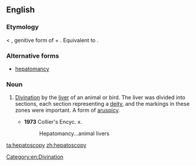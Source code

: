 ==English==

===Etymology===
{{etyl|grc}} {{term||tr=hepatoskopia|lang=grc}} < {{term|ἥπατος||tr=hēpatos|sc=Grek|lang=grc}}, genitive form of {{term|ἧπαρ||liver|tr=hēpar|sc=Grek|lang=grc}} + {{term|σκοπέω||to see|tr=skopeo|lang=grc}}. Equivalent to {{confix|hepato|scopy}}.

===Alternative forms===
* [[hepatomancy]]

===Noun===
{{en-noun|-}}

# {{rare}} [[divination|Divination]] by the [[liver]] of an animal or bird. The liver was divided into sections, each section representing a [[deity]], and the markings in these zones were important. A form of [[aruspicy]].
#* '''1973''' Collier's Encyc. x.
#*: Hepatomancy...animal livers

[[Category:en:Divination]]

[[ta:hepatoscopy]]
[[zh:hepatoscopy]]